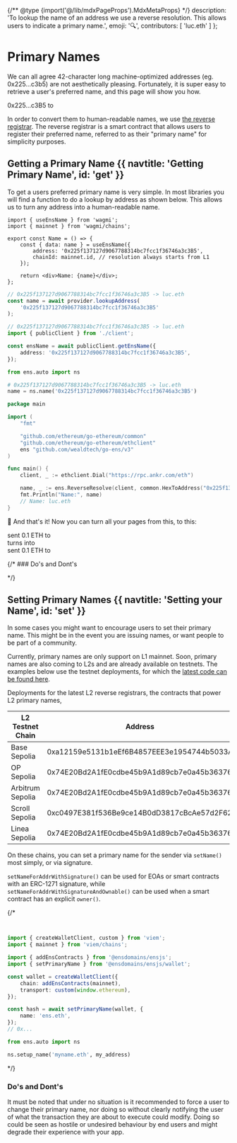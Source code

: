 
{/** @type {import('@/lib/mdxPageProps').MdxMetaProps} */}
    description: 'To lookup the name of an address we use a reverse resolution. This allows users to indicate a primary name.',
    emoji: '🔍',
    contributors: [
        'luc.eth'
    ]
};

# Primary Names

We can all agree 42-character long machine-optimized addresses (eg. 0x225...c3b5) are not aesthetically pleasing.
Fortunately, it is super easy to retrieve a user's preferred name, and this page will show you how.

<div className="card1 px-8 py-4 flex justify-center gap-2 items-center">
    <span>0x225...c3B5</span>
    <span>to</span>
    <Usertag name="luc.eth" image="https://avatarservice.xyz/64/luc.eth.webp" />
</div>

In order to convert them to human-readable names, we use [the reverse registrar](/registry/reverse).
The reverse registrar is a smart contract that allows users to register their preferred name, referred to as their "primary name" for simplicity purposes.

## Getting a Primary Name {{ navtitle: 'Getting Primary Name', id: 'get' }}

To get a users preferred primary name is very simple. In most libraries you will find a function to do a lookup by address as shown below.
This allows us to turn any address into a human-readable name.

<CodeGroup title="Reverse Lookup">

```tsx {{ meta: 'focus=4:8', variant: 'wagmi', link: 'https://wagmi.sh/react/hooks/useEnsName', stackblitz: 'https://stackblitz.com/edit/ens-wagmi-use-ens-name' }}
import { useEnsName } from 'wagmi';
import { mainnet } from 'wagmi/chains';

export const Name = () => {
    const { data: name } = useEnsName({
        address: '0x225f137127d9067788314bc7fcc1f36746a3c3B5',
        chainId: mainnet.id, // resolution always starts from L1
    });

    return <div>Name: {name}</div>;
};
```

```ts {{ variant: 'ethers-v5' }}
// 0x225f137127d9067788314bc7fcc1f36746a3c3B5 -> luc.eth
const name = await provider.lookupAddress(
    '0x225f137127d9067788314bc7fcc1f36746a3c3B5'
);
```

```ts {{ variant: 'viem', link: 'https://viem.sh/docs/ens/actions/getEnsName.html', stackblitz: 'https://stackblitz.com/edit/ens-viem-get-ens-name' }}
// 0x225f137127d9067788314bc7fcc1f36746a3c3B5 -> luc.eth
import { publicClient } from './client';

const ensName = await publicClient.getEnsName({
    address: '0x225f137127d9067788314bc7fcc1f36746a3c3B5',
});
```

```py {{ variant: 'web3py', link: 'https://web3py.readthedocs.io/en/latest/ens_overview.html#get-the-ens-name-for-an-address' }}
from ens.auto import ns

# 0x225f137127d9067788314bc7fcc1f36746a3c3B5 -> luc.eth
name = ns.name('0x225f137127d9067788314bc7fcc1f36746a3c3B5')
```


```go {{ variant: 'go', title: 'Go' }}
package main

import (
	"fmt"

	"github.com/ethereum/go-ethereum/common"
	"github.com/ethereum/go-ethereum/ethclient"
	ens "github.com/wealdtech/go-ens/v3"
)

func main() {
	client, _ := ethclient.Dial("https://rpc.ankr.com/eth")

	name, _ := ens.ReverseResolve(client, common.HexToAddress("0x225f137127d9067788314bc7fcc1f36746a3c3B5"))
	fmt.Println("Name:", name)
	// Name: luc.eth
}
```

</CodeGroup>

🎉 And that's it! Now you can turn all your pages from this, to this:

<div className="card1 px-8 py-8 flex items-center gap-2 flex-col">
    <div className="flex gap-2 items-center">
        <Usertag name="0x225...c3B5" variant="small" />
        <span> sent 0.1 ETH to </span>
        <Usertag name="0x123...4567" variant="small" />
    </div>
    <div className="text-ens-light-text-secondary dark:text-ens-dark-text-secondary">
        <span>turns into</span>
    </div>
    <div className="flex gap-2 items-center">
        <Usertag name="luc.eth" variant="small" />
        <span> sent 0.1 ETH to </span>
        <Usertag name="domico.eth" variant="small" />
    </div>
</div>

{/* ### Do's and Dont's

<WIP /> */}

## Setting Primary Names {{ navtitle: 'Setting your Name', id: 'set' }}

In some cases you might want to encourage users to set their primary name.
This might be in the event you are issuing names, or want people to be part of a community.

Currently, primary names are only support on L1 mainnet. Soon, primary names are also coming to L2s and are already available on testnets. The examples below use the testnet deployments, for which the [latest code can be found here](https://github.com/ensdomains/ens-contracts/pull/379).

Deployments for the latest L2 reverse registrars, the contracts that power L2 primary names, 

| L2 Testnet Chain | Address                                    |
|------------------|------------------------------------------- |
| Base Sepolia     | 0xa12159e5131b1eEf6B4857EEE3e1954744b5033A |
| OP Sepolia       | 0x74E20Bd2A1fE0cdbe45b9A1d89cb7e0a45b36376 |
| Arbitrum Sepolia | 0x74E20Bd2A1fE0cdbe45b9A1d89cb7e0a45b36376 |
| Scroll Sepolia   | 0xc0497E381f536Be9ce14B0dD3817cBcAe57d2F62 |
| Linea Sepolia    | 0x74E20Bd2A1fE0cdbe45b9A1d89cb7e0a45b36376 |

On these chains, you can set a primary name for the sender via `setName()` most simply, or via signature. 

`setNameForAddrWithSignature()` can be used for EOAs or smart contracts with an ERC-1271 signature, while `setNameForAddrWithSignatureAndOwnable()` can be used when a smart contract has an explicit `owner()`.

{/* <CodeGroup title="Setting Primary Name">

```tsx {{ meta: 'focus=4:9', variant: 'wagmi' }}
```

```ts {{ variant: 'ethers-v5' }}
```

```ts {{ variant: 'ensjs' }}
import { createWalletClient, custom } from 'viem';
import { mainnet } from 'viem/chains';

import { addEnsContracts } from '@ensdomains/ensjs';
import { setPrimaryName } from '@ensdomains/ensjs/wallet';

const wallet = createWalletClient({
    chain: addEnsContracts(mainnet),
    transport: custom(window.ethereum),
});

const hash = await setPrimaryName(wallet, {
    name: 'ens.eth',
});
// 0x...
```

```py {{ variant: 'web3py', link: 'https://web3py.readthedocs.io/en/latest/ens_overview.html#link-an-address-to-a-name' }}
from ens.auto import ns

ns.setup_name('myname.eth', my_address)
```

</CodeGroup> */}

### Do's and Dont's

It must be noted that under no situation is it recommended to force a user to change their primary name, nor doing so without clearly notifying the user of what the transaction they are about to execute could modify.
Doing so could be seen as hostile or undesired behaviour by end users and might degrade their experience with your app.
